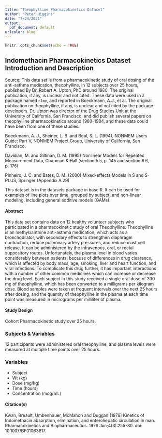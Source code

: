 ```yaml
---
title: "Theophylline Pharmacokinetics Dataset"
author: "Peter Higgins"
date: "7/24/2021"
output: 
  pdf_document: default
urlcolor: blue
---
```


```r
knitr::opts_chunk$set(echo = TRUE)
```


## Indomethacin Pharmacokinetics Dataset Introduction and Description

Source: This data set is from a pharmacokinetic study of oral dosing of the anti-asthma medication, theophylline, in 12 subjects over 25 hours, published By Dr. Robert A. Upton, PhD around 1980. The original publication, if any, is unclear and not cited. These data were used in a package named `nlme`, and reported in Boeckmann, A.J., et al. The original publication on theophylline, if any, is unclear and not cited by the package developers. Dr. Upton was director of the Drug Studies Unit at the University of California, San Francisco, and did publish several papers on theophylline pharmacokinetics around 1980-1984, and these data could have been from one of these studies.
 
 Boeckmann, A. J., Sheiner, L. B. and Beal, S. L. (1994), NONMEM Users Guide: Part V, NONMEM Project Group, University of California, San Francisco.
 
 Davidian, M. and Giltinan, D. M. (1995) Nonlinear Models for Repeated Measurement Data, Chapman & Hall (section 5.5, p. 145 and section 6.6, p. 176)
 
 Pinheiro, J. C. and Bates, D. M. (2000) Mixed-effects Models in S and S-PLUS, Springer (Appendix A.29)

This dataset is in the datasets package in base R. It can be used for examples of line plots over time, grouped by subject, and non-linear modeling, including general additive models (GAMs).
 
#### Abstract

 This data set contains data on 12 healthy volunteer subjects who participated in a pharmacokinetic study of oral Theophylline. Theophylline is an methylxanthine anti-asthma medication, which acts as a bronchodilator, with secondary effects to strengthen diaphragm contraction, reduce pulmonary artery pressures, and reduce mast cell release. It can be administered by the intravenous, oral, or rectal suppository routes. Unfortunately, the plasma level in blood varies considerably between patients, because of differences in drug clearance, which is affected by body mass, age, smoking, liver and heart function, and viral infections. To complicate this drug further, it has important interactions with a number of other common medicines which can increase or decrease the drug level. Each subject in this study received a single oral dose of 300 mg of theophylline, which has been converted to a milligrams per kilogram dose. Blood samples were taken at frequent intervals over the next 25 hours after dosing, and the quantity of theophylline in the plasma at each time point was measured in micrograms per milliliter of plasma. 
<br>

#### Study Design

Cohort Pharmacokinetic study over 25 hours.

### Subjects & Variables

12 participants were administered oral theophylline, and plasma levels were measured at multiple time points over 25 hours.

### Variables

- Subject 
- Wt (kg)
- Dose (mg/kg)
- Time (hours)
- Concentration (mcg/mL)

#### Citation(s)

 Kwan, Breault, Umbenhauer, McMahon and Duggan (1976) Kinetics of Indomethacin absorption, elimination, and enterohepatic circulation in man. Pharmacokinetics and Biopharmaceutics. 1976 Jun;4(3):255-80.  doi: 10.1007/BF01063617.

